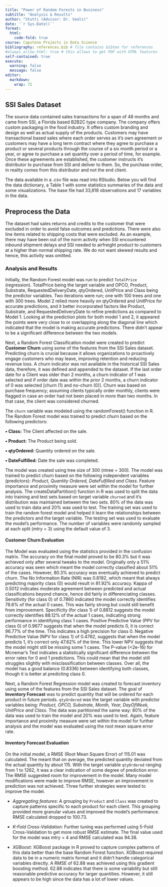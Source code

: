 ```yaml
---
title: "Power of Random Forests in Business"
subtitle: "Analysis & Results"
author: "Stutti (Advisor: Dr. Seals)"
date: '`r Sys.Date()`'
format:
  html:
    code-fold: true
course: Capstone Projects in Data Science
bibliography: references.bib # file contains bibtex for references
#always_allow_html: true # this allows to get PDF with HTML features
self-contained: true
execute: 
  warning: false
  message: false
editor: 
  markdown: 
    wrap: 72
---
```


## SSI Sales Dataset {.smaller}

The source data contained sales transactions for a span of 48 months and came from SSI, a Florida based B2B2C type company. The company offers custom packaging in the food industry. It offers custom branding and design as well as actual supply of the products. Customers may have transactional based sales where each order serves as it’s own agreement or customers may have a long term contract where they agree to purchase a product or several products through the course of a six month period or a year, or agree to purchase a set quantity over a period of time, for example. Once these agreements are established, the customer instructs it’s distributor to purchase from SSI and deliver to them. So, the purchase order, in reality comes from this distributor and not the end client.

The data available in a .csv file was read into RStudio.  Below you will find the data dictionary, a Table 1 with some statistics summaries of the data and some visualizations. The base file had 33,818 observations and 17 variables in the data.

## Preprocess the Data
The dataset had sales returns and credits to the customer that were excluded in order to avoid false outcomes and predictions. There were also line items related to shipping costs that were excluded. As an example, there may have been out of the norm activity when SSI encountered inbound shipment delays and SSI needed to airfreight product to customers at a higher than normal shipping rate. We do not want skewed results and hence, this activity was omitted. 

### Analysis and Results

Initially, the Random Forest model was run to predict `TotalPrice` (regression). TotalPrice being the target variable and OPCO, Product, Substrate, RequestedDeliveryDate, qtyOrdered, UnitPrice and Class being the predictor variables. Two iterations were run; one with 100 trees and one with 300 trees. Model 2 relied more heavily on qtyOrdered and UnitPrice for accurate predictions, and it better incorporated factors like Product, Substrate, and RequestedDeliveryDate to refine predictions as compared to Model 1. Looking at the prediction plots for both model 1 and 2, it appeared the points were very close to or overlapping along the diagonal line which indicated that the model is making accurate predictions. There didn't appear to be a significant difference between the two models.

Next, a Random Forest Classification model were created to predict **Customer Churn** using some of the features from the SSI Sales dataset. Predicting churn is crucial because it allows organizations to proactively engage customers who may leave, improving retention and reducing revenue loss. A churn indicator was not available in the historical SSI Sales data, therefore, it was defined and appended to the dataset. If the last order date for a Client was older than 2 months, a churn indicator of 1 was selected and if order date was within the prior 2 months, a churn indicator of 0 was selected [churn (1) and no-churn (0)]. Churn was based on purchase frequency; assuming clients typically order monthly, clients were flagged in case an order had not been placed in more than two months. In that case, the client was considered churned.

The `churn` variable was modeled using the randomForest() function in R. The Random Forest model was trained to predict churn based on the following predictors:

  **•	Class:** The Client affected on the sale.
  
  **•	Product:** The Product being sold.
  
  **•	qtyOrdered:** Quantity ordered on the sale.
  
  **•	DateFulfilled:** Date the sale was completed.

The model was created using tree size of 300 (ntree = 300). The model was trained to predict churn based on the following independent variables (predictors): *Product, Quantity Ordered, DateFulfilled and Class*. Feature importance and proximity measure were set within the model for further analysis. The createDataPartition() function in R was used to split the data into training and test sets based on target variable `churned` and it's distribution was maintained between the two sets. 80% of the data was used to train data and 20% was used to test. The training set was used to train the random forest model and helped it learn the relationships between the predictors and the target variable. The testing set was used to evaluate the model's performance. The number of variables were randomly sampled at each split (mtry = 3) using the default value of 3.

#### Customer Churn Evaluation

The Model was evaluated using the statistics provided in the confusion matrix. The accuracy on the final model proved to be 80.3% but it was achieved only after several tweaks to the model. Originally only a 51% accuracy was seen which meant the model correctly classified about 51% of the cases. However, 80.3% accuracy was eventually achieved to predict churn. The No Information Rate (NIR) was 0.8192, which meant that always predicting majority class (0) would result in 81.92% accuracy. Kappa of 0.5012 indicates moderate agreement between predicted and actual classifications beyond chance, hence did fairly in differenciating classes. Sensitivity (for class 0) of 0.7860 indicated the model correctly identifies 78.6% of the actual 0 cases. This was fairly strong but could still benefit from improvement.
Specificity (for class 1) of 0.8812 suggests the model correctly identifies 88.12% of the actual 1 cases, indicating strong performance in identifying class 1 cases. Positive Predictive Value (PPV for class 0) of 0.9677 suggests that when the model predicts 0, it is correct 96.77% of the time. This indicates a high precision for class 0. Negative Predictive Value (NPV for class 1) of 0.4762, suggests that when the model predicts 1, it’s correct only 47.62% of the time. This lower NPV suggests that the model might still be missing some 1 cases. The P-value (<2e-16) for Mcnemar’s Test indicates a statistically significant difference between the error rates for 0 and 1 predictions. This could mean that the model still struggles slightly with misclassification between classes. Over all, the model has a good balance (0.8336) between identifying both classes, though it is better at predicting class 0. 


Next, a Random Forest Regression model was created to forecast inventory using some of the features from the SSI Sales dataset. The goal of **Inventory Forecast** was to predict quantity that will be ordered for each product in future periods. `qtyOrdered` was the target variable with predictor variables being: *Product, OPCO, Substrate, Month, Year, DayOfWeek, UnitPrice and Class*. The data was partitioned the same way: 80% of the data was used to train the model and 20% was used to test. Again, feature importance and proximity measure were set within the model for further analysis and the model was evaluated using the root mean square error rate.

#### Inventory Forecast Evaluation

On the initial model, a RMSE (Root Mean Square Error) of 115.01 was calculated. The meant that on average, the predicted quantity deviated from the actual quantity by about 115. With the target variable `qtyOrdered` ranging from 1 to 1262, it was a clear indication of some degree of prediction error. The RMSE suggested room for improvement in the model. Many model modifications were made to improve RMSE, however an improvement in prediction was not achieved. Three further strategies were tested to improve the model. 

 - *Aggregating features*: A grouping by `Product` and `Class` was created to capture patterns specific to each product for each client. This grouping provided more granular values and improved the model's performance. RMSE calculated dropped to 100.73.
 
 - *K-Fold Cross-Validation*: Further tuning was performed using 5-Fold Cross-Validation to get more robust RMSE estimate. The final value used for the model was mtry = 4 and RMSE calculated was 94.38.
 
 - *XGBoost*: XGBoost package in R proved to capture complex patterns of this data better than the base Random Forest function. XGBoost required data to be in a numeric matrix format and it didn't handle categorical variables directly. A RMSE of 62.88 was achieved using this gradient boosting method. 62.88 indicates that there is some variability but still reasonable predictive accuracy for larger quantities. However, it still appears to be high since the data has a lot of lower values.

